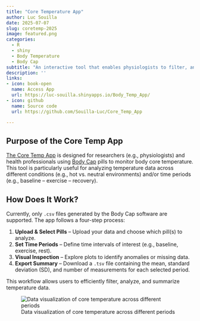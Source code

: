 ```yaml
---
title: "Core Temperature App"
author: Luc Souilla
date: 2025-07-07
slug: coretemp-2025
image: featured.png
categories:
  - R
  - shiny
  - Body Temperature
  - Body Cap
subtitle: "An interactive tool that enables physiologists to filter, analyze, and export data from [Body Cap](https://www.bodycap-medical.com/e-celsius-performance-body-temperature-monitoring-telemetric-pill/) pills used to measure core body temperature."
description: ''
links:
- icon: book-open
  name: Access App
  url: https://luc-souilla.shinyapps.io/Body_Temp_App/
- icon: github
  name: Source code
  url: https://github.com/Souilla-Luc/Core_Temp_App

---
```



## Purpose of the Core Temp App

[The Core Temp App](https://luc-souilla.shinyapps.io/Body_Temp_App/) is designed for researchers (e.g., physiologists) and health professionals using [Body Cap](https://www.bodycap-medical.com/e-celsius-performance-body-temperature-monitoring-telemetric-pill/) pills to monitor body core temperature. This tool is particularly useful for analyzing temperature data across different conditions (e.g., hot vs. neutral environments) and/or time periods (e.g., baseline – exercise – recovery).

## How Does It Work?

Currently, only `.csv` files generated by the Body Cap software are supported. The app follows a four-step process:

1. **Upload & Select Pills** – Upload your data and choose which pill(s) to analyze.  
2. **Set Time Periods** – Define time intervals of interest (e.g., baseline, exercise, rest).  
3. **Visual Inspection** – Explore plots to identify anomalies or missing data.  
4. **Export Summary** – Download a `.tsv` file containing the mean, standard deviation (SD), and number of measurements for each selected period.

This workflow allows users to efficiently filter, analyze, and summarize temperature data.

![Data visualization of core temperature across different periods](page3.png){fig-align="center" fig-alt="Data visualization of core temperature between different periods"}






